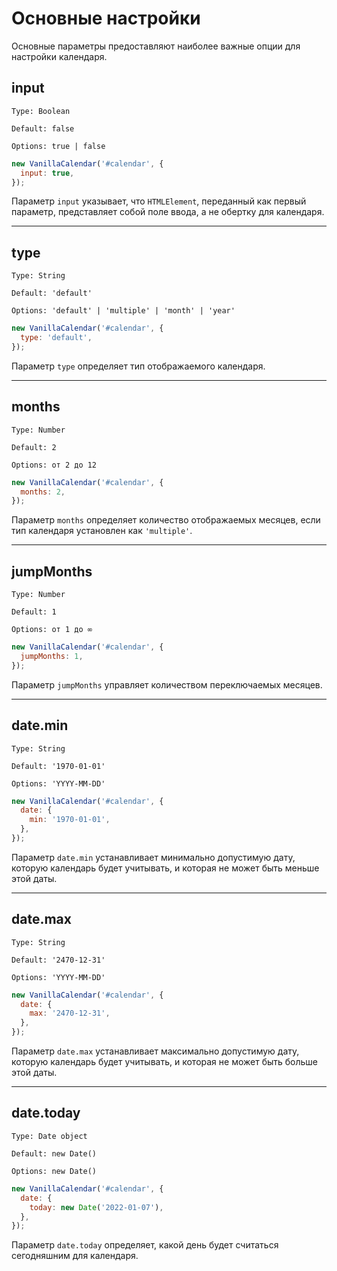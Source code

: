 # Основные настройки

Основные параметры предоставляют наиболее важные опции для настройки календаря.

## input

`Type: Boolean`

`Default: false`

`Options: true | false`

```js
new VanillaCalendar('#calendar', {
  input: true,
});
```

Параметр `input` указывает, что `HTMLElement`, переданный как первый параметр, представляет собой поле ввода, а не обертку для календаря.

- - -

## type

`Type: String`

`Default: 'default'`

`Options: 'default' | 'multiple' | 'month' | 'year'`

```js
new VanillaCalendar('#calendar', {
  type: 'default',
});
```

Параметр `type` определяет тип отображаемого календаря.

- - -

## months

`Type: Number`

`Default: 2`

`Options: от 2 до 12`

```js
new VanillaCalendar('#calendar', {
  months: 2,
});
```

Параметр `months` определяет количество отображаемых месяцев, если тип календаря установлен как `'multiple'`.

- - -

## jumpMonths

`Type: Number`

`Default: 1`

`Options: от 1 до ∞`

```js
new VanillaCalendar('#calendar', {
  jumpMonths: 1,
});
```

Параметр `jumpMonths` управляет количеством переключаемых месяцев.

- - -

## date.min

`Type: String`

`Default: '1970-01-01'`

`Options: 'YYYY-MM-DD'`

```js
new VanillaCalendar('#calendar', {
  date: {
    min: '1970-01-01',
  },
});
```

Параметр `date.min` устанавливает минимально допустимую дату, которую календарь будет учитывать, и которая не может быть меньше этой даты.

- - -

## date.max

`Type: String`

`Default: '2470-12-31'`

`Options: 'YYYY-MM-DD'`

```js
new VanillaCalendar('#calendar', {
  date: {
    max: '2470-12-31',
  },
});
```

Параметр `date.max` устанавливает максимально допустимую дату, которую календарь будет учитывать, и которая не может быть больше этой даты.

- - -

## date.today

`Type: Date object`

`Default: new Date()`

`Options: new Date()`

```js
new VanillaCalendar('#calendar', {
  date: {
    today: new Date('2022-01-07'),
  },
});
```

Параметр `date.today` определяет, какой день будет считаться сегодняшним для календаря.
